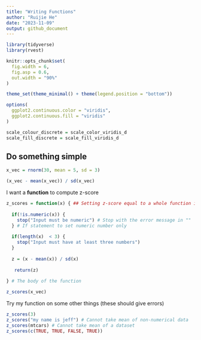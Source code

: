 ```yaml
---
title: "Writing Functions"
author: "Ruijie He"
date: "2023-11-09"
output: github_document
---
```


```r
library(tidyverse)
library(rvest)

knitr::opts_chunk$set(
  fig.width = 6,
  fig.asp = 0.6,
  out.width = "90%"
)

theme_set(theme_minimal() + theme(legend.position = "bottom"))

options(
  ggplot2.continuous.color = "viridis",
  ggplot2.continuous.fill = "viridis"
)

scale_colour_discrete = scale_color_viridis_d
scale_fill_discrete = scale_fill_viridis_d
```

## Do something simple

```r
x_vec = rnorm(30, mean = 5, sd = 3)

(x_vec - mean(x_vec)) / sd(x_vec)
```

I want a **function** to compute z-score

```r
z_scores = function(x) { ## Setting z-score equal to a whole function instead of computation
  
  if(!is.numeric(x)) {
    stop("Input must be numeric") # Stop with the error message in ""
  } # If statement to set numeric number only
  
  if(length(x)  < 3) {
    stop("Input must have at least three numbers")
  }
  
  z = (x - mean(x)) / sd(x)
 
   return(z)
  
} # The body of the function

z_scores(x_vec)
```

Try my function on some other things (these should give errors)

```r
z_scores(3)
z_scores("my name is jeff") # Cannot take mean of non-numerical data
z_scores(mtcars) # Cannot take mean of a dataset
z_scores(c(TRUE, TRUE, FALSE, TRUE))
```

